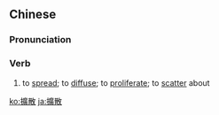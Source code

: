 {{also|扩散|拡散}}
==Chinese==
{{zh-forms|s=扩散}}

===Pronunciation===
{{zh-pron
|m=kuòsàn
|c=kwok3 saan3,kong3 saan3,kwong3 saan3
|mn=khok-sàn
|cat=v
}}

===Verb===
{{zh-verb}}

# to [[spread]]; to [[diffuse]]; to [[proliferate]]; to [[scatter]] about

{{zh-cat|Advanced}}

[[ko:擴散]]
[[ja:擴散]]